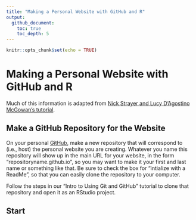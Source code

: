 ```yaml
---
title: "Making a Personal Website with GitHub and R"
output: 
  github_document:
    toc: true
    toc_depth: 5
---
```


```r
knitr::opts_chunk$set(echo = TRUE)
```
# Making a Personal Website with GitHub and R
Much of this information is adapted from  [Nick Strayer and Lucy D'Agostino McGowan's tutorial](https://livefreeordichotomize.com/2017/08/08/how-to-make-an-rmarkdown-website/). 

## Make a GitHub Repository for the Website 

On your personal [GitHub](github.com), make a new repository that will correspond to (i.e., host) the personal website you are creating. Whatever you name this repository will show up in the main URL for your website, in the form "repositoryname.github.io", so you may want to make it your first and last name or something like that. Be sure to check the box for "intialize with a ReadMe", so that you can easily clone the repository to your computer. 

Follow the steps in our "Intro to Using Git and GitHub" tutorial to clone that repository and open it as an RStudio project. 

## Start 